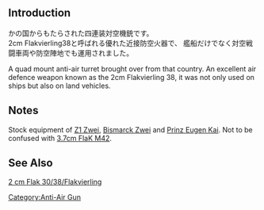 {{Equipmentinfo
|name = 2cm Flakvierling 38
|id = 84
|japanesename = 2cm 四連装FlaK 38
|icon = {{GreenGunMG}}
|type = AA Gun
|effect = {{AA}}+7, {{Hit}}+1, {{Range}} Short
|scrap = {{Ammo}} 3, {{Steel}} 1, {{Bauxite}} 1
|image =<gallery type="slideshow" widths="360px" position="center" hideaddbutton="true">
Equipment84-1.png
Equipment84-2.png
Equipment84-3.png
Equipment84-4.png
</gallery>
|DD = lime
|LC = lime
|CL = lime
|CLT = lime
|CA = lime
|CAV = lime
|BB = lime
|BBV = lime
|FASTBB = lime
|AV = lime
|CVL = lime
|CV = lime
|CVB= lime
|AR = lime
|AS = lime}}

==Introduction==
かの国からもたらされた四連装対空機銃です。<br>
2cm Flakvierling38と呼ばれる優れた近接防空火器で、
艦船だけでなく対空戦闘車両や防空陣地でも運用されました。

A quad mount anti-air turret brought over from that country.
An excellent air defence weapon known as the 2cm Flakvierling 38,
it was not only used on ships but also on land vehicles.

==Notes==
Stock equipment of [[Z1#Second_Upgrade|Z1 Zwei]], [[Bismarck|Bismarck Zwei]] and [[Prinz Eugen|Prinz Eugen Kai]]. Not to be confused with [[3.7cm FlaK M42]].
==See Also==
[[wikipedia:2_cm_Flak_30/38/Flakvierling|2 cm Flak 30/38/Flakvierling]]
{{Equipmentlist}}
[[Category:Anti-Air Gun]]
